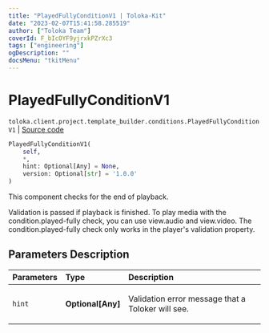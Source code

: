 ```yaml
---
title: "PlayedFullyConditionV1 | Toloka-Kit"
date: "2023-02-07T15:41:58.285519"
author: ["Toloka Team"]
coverId: F_bIcOYF9yjrxkPZrXc3
tags: ["engineering"]
ogDescription: ""
docsMenu: "tkitMenu"
---
```


# PlayedFullyConditionV1
`toloka.client.project.template_builder.conditions.PlayedFullyConditionV1` | [Source code](https://github.com/Toloka/toloka-kit/blob/v1.1.3/src/client/project/template_builder/conditions.py#L204)

```python
PlayedFullyConditionV1(
    self,
    *,
    hint: Optional[Any] = None,
    version: Optional[str] = '1.0.0'
)
```

This component checks for the end of playback.

Validation is passed if playback is finished. To play media with the condition.played-fully check, you can use
view.audio and view.video. The condition.played-fully check only works in the player's validation property.

## Parameters Description

| Parameters | Type | Description |
| :----------| :----| :-----------|
`hint`|**Optional\[Any\]**|<p>Validation error message that a Toloker will see.</p>